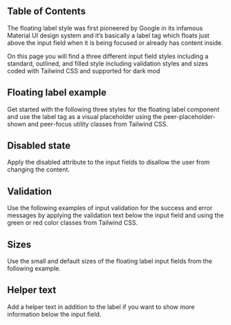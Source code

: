 
## Table of Contents

The floating label style was first pioneered by Google in its infamous Material UI design system and it’s basically a label tag which floats just above the input field when it is being focused or already has content inside.

On this page you will find a three different input field styles including a standard, outlined, and filled style including validation styles and sizes coded with Tailwind CSS and supported for dark mod

## Floating label example

Get started with the following three styles for the floating label component and use the label tag as a visual placeholder using the peer-placeholder-shown and peer-focus utility classes from Tailwind CSS.

<CodePreview title="Floating Label" className="grid grid-flow-col justify-stretch space-x-4">
  <FloatingLabel buttonStyle="filled" label="Label" />
  <FloatingLabel buttonStyle="outlined" label="Label" />
  <FloatingLabel buttonStyle="standard" label="Label" />
</CodePreview>

## Disabled state

Apply the disabled attribute to the input fields to disallow the user from changing the content.

<CodePreview title="Floating Label" className="grid grid-flow-col justify-stretch space-x-4">
  <FloatingLabel buttonStyle="filled" label="Label" disabled={true} />
  <FloatingLabel buttonStyle="outlined" label="Label" disabled={true} />
  <FloatingLabel buttonStyle="standard" label="Label" disabled={true} />
</CodePreview>

## Validation

Use the following examples of input validation for the success and error messages by applying the validation text below the input field and using the green or red color classes from Tailwind CSS.

<CodePreview title="Floating Label" className="flex flex-col">
  <div className="grid grid-flow-col justify-stretch space-x-4">
    <FloatingLabel buttonStyle="filled" label="Filled Success" error={false} />
    <FloatingLabel buttonStyle="outlined" label="Outlined Success" error={false} />
    <FloatingLabel buttonStyle="standard" label="Standard Success" error={false} />
  </div>
  <div className="grid grid-flow-col justify-stretch space-x-4">
    <FloatingLabel buttonStyle="filled" label="Filled Error" error={true} />
    <FloatingLabel buttonStyle="outlined" label="Outlined Error" error={true} />
    <FloatingLabel buttonStyle="standard" label="Standard Error" error={true} />
  </div>
</CodePreview>

## Sizes

Use the small and default sizes of the floating label input fields from the following example.

<CodePreview title="Floating Label" className="flex flex-col">
  <div className="grid grid-flow-col justify-stretch space-x-4">
    <FloatingLabel buttonStyle="filled" label="Small Filled" sizing="sm" />
    <FloatingLabel buttonStyle="outlined" label="Small Outlined" sizing="sm" />
    <FloatingLabel buttonStyle="standard" label="Small Standard" sizing="sm" />
  </div>
  <div className="grid grid-flow-col justify-stretch space-x-4">
    <FloatingLabel buttonStyle="filled" label="Default Filled" />
    <FloatingLabel buttonStyle="outlined" label="Default Outlined" />
    <FloatingLabel buttonStyle="standard" label="Default Standard" />
  </div>
</CodePreview>

## Helper text

Add a helper text in addition to the label if you want to show more information below the input field.

<CodePreview title="Floating Label" className="grid grid-flow-col justify-stretch space-x-4">
  <FloatingLabel
    buttonStyle="filled"
    label="Floating Helper"
    helperText="Remember, contributions to this topic should follow our Community Guidelines."
  />
</CodePreview>
